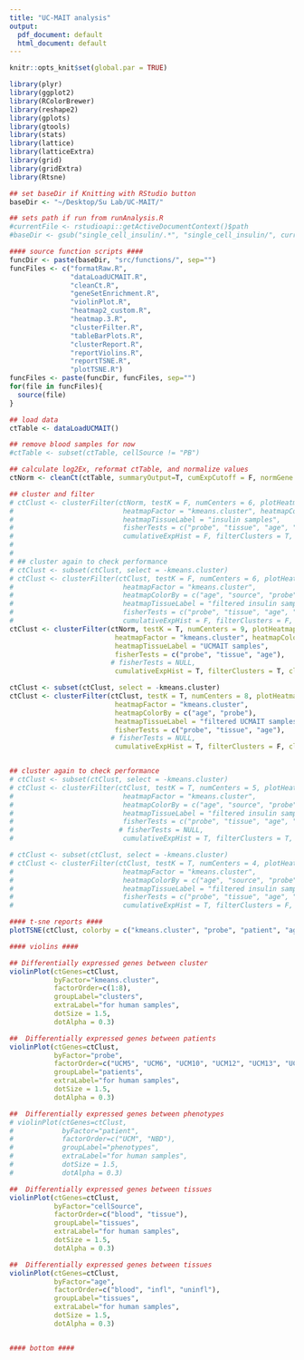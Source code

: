 ```yaml
---
title: "UC-MAIT analysis"
output:
  pdf_document: default
  html_document: default
---
```


```r
knitr::opts_knit$set(global.par = TRUE)
```

```r
library(plyr)
library(ggplot2)
library(RColorBrewer)
library(reshape2)
library(gplots)
library(gtools)
library(stats)
library(lattice)
library(latticeExtra)
library(grid)
library(gridExtra)
library(Rtsne)
```


```r

## set baseDir if Knitting with RStudio button
baseDir <- "~/Desktop/Su Lab/UC-MAIT/"

## sets path if run from runAnalysis.R
#currentFile <- rstudioapi::getActiveDocumentContext()$path
#baseDir <- gsub("single_cell_insulin/.*", "single_cell_insulin/", currentFile)

#### source function scripts ####
funcDir <- paste(baseDir, "src/functions/", sep="")
funcFiles <- c("formatRaw.R", 
               "dataLoadUCMAIT.R", 
               "cleanCt.R", 
               "geneSetEnrichment.R", 
               "violinPlot.R", 
               "heatmap2_custom.R",
               "heatmap.3.R",
               "clusterFilter.R",
               "tableBarPlots.R",
               "clusterReport.R",
               "reportViolins.R",
               "reportTSNE.R",
               "plotTSNE.R")
funcFiles <- paste(funcDir, funcFiles, sep="")
for(file in funcFiles){
  source(file)
}

```


```r
## load data
ctTable <- dataLoadUCMAIT()

## remove blood samples for now
#ctTable <- subset(ctTable, cellSource != "PB")

## calculate log2Ex, reformat ctTable, and normalize values
ctNorm <- cleanCt(ctTable, summaryOutput=T, cumExpCutoff = F, normGene = "none")

```


```r
## cluster and filter
# ctClust <- clusterFilter(ctNorm, testK = F, numCenters = 6, plotHeatmap=F, plotClustOnly=F,
#                           heatmapFactor = "kmeans.cluster", heatmapColorBy = "source",
#                           heatmapTissueLabel = "insulin samples", 
#                           fisherTests = c("probe", "tissue", "age", "mouse"),
#                           cumulativeExpHist = F, filterClusters = T, clustersToRemove = c(1, 2, 5))
# 
# 
# ## cluster again to check performance
# ctClust <- subset(ctClust, select = -kmeans.cluster)
# ctClust <- clusterFilter(ctClust, testK = F, numCenters = 6, plotHeatmap=T, plotClustOnly=F, 
#                           heatmapFactor = "kmeans.cluster", 
#                           heatmapColorBy = c("age", "source", "probe"),
#                           heatmapTissueLabel = "filtered insulin samples", 
#                           fisherTests = c("probe", "tissue", "age", "mouse", "probe.age", "probe.tissue", "age.tissue", "probe.tissue.age"),
#                           cumulativeExpHist = F, filterClusters = F, clustersToRemove = NULL)
ctClust <- clusterFilter(ctNorm, testK = T, numCenters = 9, plotHeatmap=T, plotClustOnly=F,
                          heatmapFactor = "kmeans.cluster", heatmapColorBy = c("age", "probe"),
                          heatmapTissueLabel = "UCMAIT samples",
                          fisherTests = c("probe", "tissue", "age"),
                         # fisherTests = NULL,
                          cumulativeExpHist = T, filterClusters = T, clustersToRemove = c(6))
```


```r
ctClust <- subset(ctClust, select = -kmeans.cluster)
ctClust <- clusterFilter(ctClust, testK = T, numCenters = 8, plotHeatmap=T, plotClustOnly=F,
                          heatmapFactor = "kmeans.cluster",
                          heatmapColorBy = c("age", "probe"),
                          heatmapTissueLabel = "filtered UCMAIT samples",
                          fisherTests = c("probe", "tissue", "age"),
                         # fisherTests = NULL,
                          cumulativeExpHist = T, filterClusters = F, clustersToRemove = NULL)


## cluster again to check performance
# ctClust <- subset(ctClust, select = -kmeans.cluster)
# ctClust <- clusterFilter(ctClust, testK = T, numCenters = 5, plotHeatmap=T, plotClustOnly=F, 
#                           heatmapFactor = "kmeans.cluster", 
#                           heatmapColorBy = c("age", "source", "probe"),
#                           heatmapTissueLabel = "filtered insulin samples", 
#                           fisherTests = c("probe", "tissue", "age", "mouse", "probe.age", "probe.tissue", "age.tissue", "probe.tissue.age"),
#                          # fisherTests = NULL,
#                           cumulativeExpHist = T, filterClusters = T, clustersToRemove = c(4))

# ctClust <- subset(ctClust, select = -kmeans.cluster)
# ctClust <- clusterFilter(ctClust, testK = T, numCenters = 4, plotHeatmap=T, plotClustOnly=F,
#                           heatmapFactor = "kmeans.cluster",
#                           heatmapColorBy = c("age", "source", "probe"),
#                           heatmapTissueLabel = "filtered insulin samples",
#                           fisherTests = c("probe", "tissue", "age", "mouse", "probe.age", "probe.tissue", "age.tissue", "probe.tissue.age"),
#                           cumulativeExpHist = T, filterClusters = F, clustersToRemove = NULL)


```


```r
#### t-sne reports ####
plotTSNE(ctClust, colorby = c("kmeans.cluster", "probe", "patient", "age"))
```



```r
#### violins ####

## Differentially expressed genes between cluster
violinPlot(ctGenes=ctClust, 
           byFactor="kmeans.cluster", 
           factorOrder=c(1:8),
           groupLabel="clusters", 
           extraLabel="for human samples",
           dotSize = 1.5, 
           dotAlpha = 0.3)

##  Differentially expressed genes between patients
violinPlot(ctGenes=ctClust, 
           byFactor="probe", 
           factorOrder=c("UCM5", "UCM6", "UCM10", "UCM12", "UCM13", "UCM14", "UCM15", "UCM16", "UCM17", "NBD1", "NBD3", "NBD4"),
           groupLabel="patients", 
           extraLabel="for human samples",
           dotSize = 1.5, 
           dotAlpha = 0.3)

##  Differentially expressed genes between phenotypes
# violinPlot(ctGenes=ctClust, 
#            byFactor="patient", 
#            factorOrder=c("UCM", "NBD"),
#            groupLabel="phenotypes", 
#            extraLabel="for human samples",
#            dotSize = 1.5, 
#            dotAlpha = 0.3)

##  Differentially expressed genes between tissues
violinPlot(ctGenes=ctClust, 
           byFactor="cellSource", 
           factorOrder=c("blood", "tissue"),
           groupLabel="tissues", 
           extraLabel="for human samples",
           dotSize = 1.5, 
           dotAlpha = 0.3)

##  Differentially expressed genes between tissues
violinPlot(ctGenes=ctClust, 
           byFactor="age", 
           factorOrder=c("blood", "infl", "uninfl"),
           groupLabel="tissues", 
           extraLabel="for human samples",
           dotSize = 1.5, 
           dotAlpha = 0.3)


#### bottom ####
```




